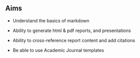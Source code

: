 ::: callout-tip
## Aims

-   Understand the basics of markdown

-   Ability to generate html & pdf reports, and presentations

-   Ability to cross-reference report content and add citations

-   Be able to use Academic Journal templates
:::
